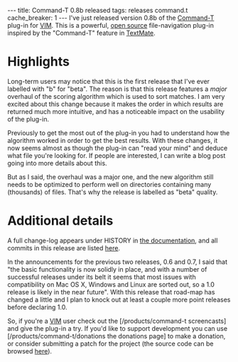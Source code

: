 ---
title: Command-T 0.8b released
tags: releases command.t
cache_breaker: 1
---
I've just released version 0.8b of the [[Command-T]] plug-in for [[VIM]]. This is a powerful, [[open source]] file-navigation plug-in inspired by the "Command-T" feature in [[TextMate]].

= Highlights =

Long-term users may notice that this is the first release that I've ever labelled with "b" for "beta". The reason is that this release features a ''major'' overhaul of the scoring algorithm which is used to sort matches. I am very excited about this change because it makes the order in which results are returned much more intuitive, and has a noticeable impact on the usability of the plug-in.

Previously to get the most out of the plug-in you had to understand how the algorithm worked in order to get the best results. With these changes, it now seems almost as though the plug-in can "read your mind" and deduce what file you're looking for. If people are interested, I can write a blog post going into more details about this.

But as I said, the overhaul was a major one, and the new algorithm still needs to be optimized to perform well on directories containing many (thousands) of files. That's why the release is labelled as "beta" quality.

= Additional details =

A full change-log appears under HISTORY in [http://git.wincent.com/command-t.git/blob/HEAD:/doc/command-t.txt the documentation], and all commits in this release are listed [http://git.wincent.com/command-t.git/shortlog/refs/tags/0.8b here].

In the announcements for the previous two releases, 0.6 and 0.7, I said that "the basic functionality is now solidly in place, and with a number of successful releases under its belt it seems that most issues with compatibility on Mac OS X, Windows and Linux are sorted out, so a 1.0 release is likely in the near future". With this release that road-map has changed a little and I plan to knock out at least a couple more point releases before declaring 1.0.

So, if you're a [[VIM]] user check out the [/products/command-t screencasts] and give the plug-in a try. If you'd like to support development you can use [/products/command-t/donations the donations page] to make a donation, or consider submitting a patch for the project (the source code can be browsed [http://git.wincent.com/command-t.git here]).
